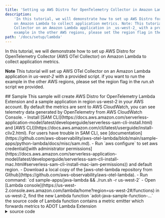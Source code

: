 ```yaml
---
title: 'Setting up AWS Distro for OpenTelemetry Collector in Amazon Lambda'
description:
    'In this tutorial, we will demonstrate how to set up AWS Distro for OpenTelemetry Collector (AWS OTel Collector)
    on Amazon Lambda to collect application metrics. Note: This tutorial will set up AWS OTel
    Collector on an Amazon Lambda application in _us-west-2_ with a provided script. if you want to run the
    example in the other AWS regions, please set the region flag in the _run.sh_ script we provided. '
path: '/docs/setup/lambda'
---
```



In this tutorial, we will demonstrate how to set up AWS Distro for OpenTelemetry Collector (AWS OTel Collector) on
Amazon Lambda to collect application metrics.

**Note**
This tutorial will set up AWS OTel Collector on an Amazon Lambda application in _us-west-2_ with a provided script.
if you want to run the example in the other AWS regions, please set the region flag in the _run.sh_ script we provided.

<SectionSeparator />
## Sample
This sample will create AWS Distro for OpenTelemetry Lambda Extension and a sample application in region us-west-2 in your AWS account. By default the metrics are sent to AWS CloudWatch, you can see telemetry data generated by OpenTelemetry from AWS CloudWatch Console.
- Install [SAM CLI](https://docs.aws.amazon.com/serverless-application-model/latest/developerguide/serverless-sam-cli-install.html) and [AWS CLI](https://docs.aws.amazon.com/cli/latest/userguide/install-cliv2.html). For users have trouble in SAM CLI, see [documentation](https://github.com/aws-observability/aws-otel-lambda/blob/main/sample-apps/python-lambda/docs/misc/sam.md).
- Run `aws configure` to set aws credential([with administrator permissions](https://docs.aws.amazon.com/serverless-application-model/latest/developerguide/serverless-sam-cli-install-mac.html#serverless-sam-cli-install-mac-iam-permissions)) and default region.
- Download a local copy of the [aws-otel-lambda repository from Github](https://github.com/aws-observability/aws-otel-lambda).
- Run command: `cd sample-apps/java-lambda && ./run.sh -r us-west-2`
- Open [Lambda console](https://us-west-2.console.aws.amazon.com/lambda/home?region=us-west-2#/functions) in us-west-2, find the new Lambda function `adot-java-sample-function-...`
the source code of Lambda function contains a metric emitter which forwards metrics to ADOT Lambda Extension
    <details><summary>source code</summary>

    ```
      @Override
      public String handleRequest(Void input, Context context) {
        long requestStartTime = System.currentTimeMillis();
        MetricEmitter metricEmitter = buildMetricEmitter();
        long latency = System.currentTimeMillis() - requestStartTime;
        metricEmitter.emitReturnTimeMetric(latency, "/lambda-sample-app", "200");
        String message = new String("200 OK");
        metricEmitter.shutDown();
        return message;
      }
    ```
    </details>

- Invoke Lambda function by clicking the API endpoint in API Gateway, Details
    <details>

    ![](../../assets/docs/sample1.png)

    </details>

- Open [CloudWatch console](https://us-west-2.console.aws.amazon.com/cloudwatch/home?region=us-west-2#metricsV2:graph=~();namespace=~'AWSOTel*2fAWSOTelSampleApp), click the latest metric, will see the `latency` metric sent by this sample application.
    <details>

    ![](../../assets/docs/sample2.png)

    </details>

- Open [CloudFormation console](https://us-west-2.console.aws.amazon.com/cloudformation/home?region=us-west-2#/stacks?filteringText=&filteringStatus=active&viewNested=true&hideStacks=false), clean the sample resources by **Delete** stack `adot-java-sample`.

<SectionSeparator />

## Getting started
To play ADOT in Lambda container image, the following steps are required: 1. Build the Lambda layer; 2. Include Lambda layer into your Lambda function container image.

### Build the Lambda layer
If you have went though Sample you already have ADOT Lambda layer, skip to the next step **Include Lambda layer into your Lambda function container image**

1. Install [SAM CLI](https://docs.aws.amazon.com/serverless-application-model/latest/developerguide/serverless-sam-cli-install.html) and [AWS CLI](https://docs.aws.amazon.com/cli/latest/userguide/install-cliv2.html). For users have trouble in SAM CLI, see [documentation](docs/misc/sam.md).
2. Run `aws configure` to set aws credential([with administrator permissions](https://docs.aws.amazon.com/serverless-application-model/latest/developerguide/serverless-sam-cli-install-mac.html#serverless-sam-cli-install-mac-iam-permissions)) and default region.
2. Download a local copy of the [aws-otel-lambda repository from Github](https://github.com/aws-observability/aws-otel-lambda).
3. `cd sample-apps/java-lambda && ./run.sh -b -l`

Tips:
- `run.sh -b -l` will compile and build ADOT layer in local under `sample-apps/java-lambda/aws_observability/build/`. If need both ADOT layer and Sample app, use `./run.sh` which will integrate the ADOT layer into Sample App's Dockerfile.
- Lambda is regionalized. To run ADOT application in other regions use `-r`, for example `./run.sh -r us-west-2`


### Include Lambda layer into your Lambda function container image

Now you have the layer built. To enable the AWS Distro for OpenTelemetry in your Lambda function, you need to [add layer into your application's Dockerfile](https://docs.aws.amazon.com/lambda/latest/dg/using-extensions.html#invocation-images-extensions).
Example:
```
FROM gradle as build

WORKDIR /app
COPY ./build.gradle ./build.gradle
COPY ./src ./src
COPY ./settings.gradle ./settings.gradle

RUN gradle build
RUN tar -xvf build/distributions/spark-sample-app-1.0.tar
RUN gradle copyDependencies

FROM amazoncorretto:11

WORKDIR /app
COPY --from=build /app/dependencies/*.jar ./
COPY --from=build /app/spark-sample-app-1.0 .

ENV HOME=/root
ENV OTEL_RESOURCE_ATTRIBUTES 'service.namespace=AWSOTel,service.name=AWSOTelSampleApp'
ENV OTEL_EXPORTER_OTLP_ENDPOINT 'localhost:55680'

ADD aws_observability/build/extensions /opt/extensions
ADD aws_observability/build/aoc /opt/aoc

ENTRYPOINT [ "/usr/bin/java", "-cp", "./*", "com.amazonaws.services.lambda.runtime.api.client.AWSLambda" ]
CMD ["com.amazon.sampleapp.App::handleRequest"]
```

<SectionSeparator />

## Configuration
The AWS Distro for OpenTelemetry Metrics Lambda layer contains the [AWS Distro for OpenTelemetry Collector](https://github.com/aws-observability/aws-otel-collector#overview). The configuration of Collector follows the OpenTelemetry standard.

By default, AWS Distro for OpenTelemetry in Lambda uses [config.yaml](https://github.com/aws-observability/aws-otel-lambda/blob/main/extensions/aoc-extension/config.yaml), which exports telemetry data to AWS X-Ray and AWS CloudWatch.

For debugging, you can turn on the logging exporter in the Collector by adding the environment variable `ADOT_DEBUG=true` in the Lambda function.

To customize the Collector config, there are two options:

* Bring custom config file (and ca/cert/key files) into the Lambda function by the Lambda layer, then set the Collector config by environment variable `ADOT_CONFIG=<your config file path>`
* Add the environment variable `ADOT_CONFIG_CONTENT=<Full content of your config file>`

For more information about AWS Distro for OpenTelemetry Collector configuration like adding ca/cert/key files, see the Github [README.md](https://github.com/aws-observability/aws-otel-lambda/blob/main/extensions/sample-custom-config/README.md).

#### Environment variables

- `ADOT_DEBUG` - Set to `true` can turn on OpenTelemetry ConsoleExporter in SDK and logging exporter in Collector, to output more details in log for debug.
- `ADOT_CONFIG` - AWS Distro for OpenTelemetry Collector configuration file path.
- `ADOT_CONFIG_CONTENT` - AWS Distro for OpenTelemetry Collector configuration file content.
- `_ADOT_CI` - Reserved environment variable in ADOT CI.




